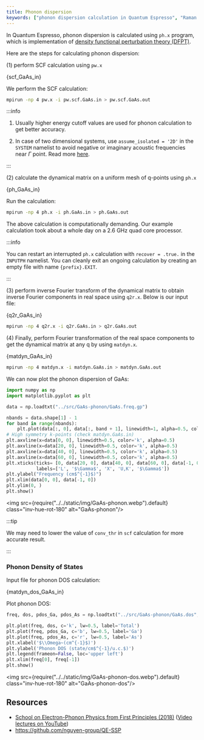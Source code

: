 ```yaml
---
title: Phonon dispersion
keywords: ["phonon dispersion calculation in Quantum Espresso", "Raman spectra"]
---
```


In Quantum Espresso, phonon dispersion is calculated using `ph.x` program, which
is implementation of [density functional perturbation theory (DFPT)](
https://doi.org/10.1103/RevModPhys.73.515).

Here are the steps for calculating phonon dispersion:

(1) perform SCF calculation using `pw.x`


<CodeBlock language="bash" title="src/GaAs-phonon/pw.scf.GaAs.in" showLineNumbers>{scf_GaAs_in}</CodeBlock>

We perform the SCF calculation:

```bash
mpirun -np 4 pw.x -i pw.scf.GaAs.in > pw.scf.GaAs.out
```

:::info

1. Usually higher energy cutoff values are used for phonon calculation to get
better accuracy.

2. In case of two dimensional systems, use `assume_isolated = '2D'` in the
`SYSTEM` namelist to avoid negative or imaginary acoustic frequencies near
$\Gamma$ point. Read more [here](https://doi.org/10.1103/PhysRevB.96.075448).

:::


(2) calculate the dynamical matrix on a uniform mesh of q-points using `ph.x`


<CodeBlock language="bash" title="src/GaAs-phonon/ph.GaAs.in" showLineNumbers>{ph_GaAs_in}</CodeBlock>

Run the calculation:

```bash
mpirun -np 4 ph.x -i ph.GaAs.in > ph.GaAs.out
```

The above calculation is computationally demanding. Our example calculation took
about a whole day on a 2.6 GHz quad core processor.

:::info

You can restart an interrupted `ph.x` calculation with `recover = .true.` in the
`INPUTPH` namelist. You can cleanly exit an ongoing calculation by creating an
empty file with name `{prefix}.EXIT`.

:::


(3) perform inverse Fourier transform of the dynamical matrix to obtain inverse
Fourier components in real space using `q2r.x`. Below is our input file:


<CodeBlock language="bash" title="src/GaAs-phonon/q2r.GaAs.in" showLineNumbers>{q2r_GaAs_in}</CodeBlock>

```bash
mpirun -np 4 q2r.x -i q2r.GaAs.in > q2r.GaAs.out
```

(4) Finally, perform Fourier transformation of the real space components to get
the dynamical matrix at any q by using `matdyn.x`.


<CodeBlock language="bash" title="src/GaAs-phonon/matdyn.GaAs.in" showLineNumbers>{matdyn_GaAs_in}</CodeBlock>

```bash
mpirun -np 4 matdyn.x -i matdyn.GaAs.in > matdyn.GaAs.out
```

We can now plot the phonon dispersion of GaAs:

```py title="notebooks/GaAs-phonon.ipynb"
import numpy as np
import matplotlib.pyplot as plt

data = np.loadtxt("../src/GaAs-phonon/GaAs.freq.gp")

nbands = data.shape[1] - 1
for band in range(nbands):
    plt.plot(data[:, 0], data[:, band + 1], linewidth=1, alpha=0.5, color='k')
# High symmetry k-points (check matdyn.GaAs.in)
plt.axvline(x=data[0, 0], linewidth=0.5, color='k', alpha=0.5)
plt.axvline(x=data[20, 0], linewidth=0.5, color='k', alpha=0.5)
plt.axvline(x=data[40, 0], linewidth=0.5, color='k', alpha=0.5)
plt.axvline(x=data[60, 0], linewidth=0.5, color='k', alpha=0.5)
plt.xticks(ticks= [0, data[20, 0], data[40, 0], data[60, 0], data[-1, 0]], \
           labels=['L', '$\Gamma$', 'X', 'U,K', '$\Gamma$'])
plt.ylabel("Frequency (cm$^{-1}$)")
plt.xlim(data[0, 0], data[-1, 0])
plt.ylim(0, )
plt.show()
```

<img src={require("../../static/img/GaAs-phonon.webp").default} class="inv-hue-rot-180" alt="GaAs-phonon"/>

:::tip

We may need to lower the value of `conv_thr` in `scf` calculation for more
accurate result.

:::

### Phonon Density of States

Input file for phonon DOS calculation:


<CodeBlock language="bash" title="src/GaAs-phonon/matdyn.dos.GaAs.in" showLineNumbers>{matdyn_dos_GaAs_in}</CodeBlock>

Plot phonon DOS:

```py title="notebooks/GaAs-phonon.ipynb"
freq, dos, pdos_Ga, pdos_As = np.loadtxt("../src/GaAs-phonon/GaAs.dos", unpack=True)

plt.plot(freq, dos, c='k', lw=0.5, label='Total')
plt.plot(freq, pdos_Ga, c='b', lw=0.5, label='Ga')
plt.plot(freq, pdos_As, c='r', lw=0.5, label='As')
plt.xlabel('$\\Omega~(cm^{-1}$)')
plt.ylabel('Phonon DOS (state/cm$^{-1}/u.c.$)')
plt.legend(frameon=False, loc='upper left')
plt.xlim(freq[0], freq[-1])
plt.show()
```

<img src={require("../../static/img/GaAs-phonon-dos.webp").default} class="inv-hue-rot-180" alt="GaAs-phonon-dos"/>

## Resources

- [School on Electron-Phonon Physics from First Principles (2018)](https://indico.ictp.it/event/8301/other-view?view=ictptimetable) ([Video lectures on YouTube](https://www.youtube.com/playlist?list=PLYc-eBoIpXTIboem6dKTYD1-1m0sMYnYz))
- https://github.com/nguyen-group/QE-SSP
